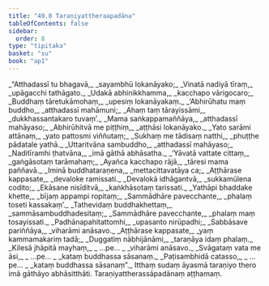 ```yaml
---
title: "49.8 Taraṇiyattheraapadāna"
tableOfContents: false
sidebar:
  order: 8
type: "tipitaka"
basket: "su"
book: "ap1"
---
```



<DynamicBreadcrumb />

<Division number="148" book="ap1" bookNo="20" page="441">

<Paragraph number="6347" type="verses" book="ap1">
_“Atthadassī tu bhagavā,_  
_sayambhū lokanāyako;_  
_Vinatā nadiyā tīraṃ,_  
_upāgacchi tathāgato._  

</Paragraph>

</Division>
<Division number="149" book="ap1" bookNo="20" page="441">

<Paragraph number="6348" type="verses" book="ap1">
_Udakā abhinikkhamma,_  
_kacchapo vārigocaro;_  
_Buddhaṃ tāretukāmohaṃ,_  
_upesiṃ lokanāyakaṃ._  

</Paragraph>

</Division>
<Division number="150" book="ap1" bookNo="20" page="441">

<Paragraph number="6349" type="verses" book="ap1">
_‘Abhirūhatu maṃ buddho,_  
_atthadassī mahāmuni;_  
_Ahaṃ taṃ tārayissāmi,_  
_dukkhassantakaro tuvaṃ’._  

</Paragraph>

</Division>
<Division number="151" book="ap1" bookNo="20" page="441">

<Paragraph number="6350" type="verses" book="ap1">
_Mama saṅkappamaññāya,_  
_atthadassī mahāyaso;_  
_Abhirūhitvā me piṭṭhiṃ,_  
_aṭṭhāsi lokanāyako._  

</Paragraph>

</Division>
<Division number="152" book="ap1" bookNo="20" page="441">

<Paragraph number="6351" type="verses" book="ap1">
_Yato sarāmi attānaṃ,_  
_yato pattosmi viññutaṃ;_  
_Sukhaṃ me tādisaṃ natthi,_  
_phuṭṭhe pādatale yathā._  

</Paragraph>

</Division>
<Division number="153" book="ap1" bookNo="20" page="441">

<Paragraph number="6352" type="verses" book="ap1">
_Uttaritvāna sambuddho,_  
_atthadassī mahāyaso;_  
_Naditīramhi ṭhatvāna,_  
_imā gāthā abhāsatha._  

</Paragraph>

</Division>
<Division number="154" book="ap1" bookNo="20" page="442">

<Paragraph number="6353" type="verses" book="ap1">
_‘Yāvatā vattate cittaṃ,_  
_gaṅgāsotaṃ tarāmahaṃ;_  
_Ayañca kacchapo rājā,_  
_tāresi mama paññavā._  

</Paragraph>

</Division>
<Division number="155" book="ap1" bookNo="20" page="442">

<Paragraph number="6354" type="verses" book="ap1">
_Iminā buddhataraṇena,_  
_mettacittavatāya ca;_  
_Aṭṭhārase kappasate,_  
_devaloke ramissati._  

</Paragraph>

</Division>
<Division number="156" book="ap1" bookNo="20" page="442">

<Paragraph number="6355" type="verses" book="ap1">
_Devalokā idhāgantvā,_  
_sukkamūlena codito;_  
_Ekāsane nisīditvā,_  
_kaṅkhāsotaṃ tarissati._  

</Paragraph>

</Division>
<Division number="157" book="ap1" bookNo="20" page="442">

<Paragraph number="6356" type="verses" book="ap1">
_Yathāpi bhaddake khette,_  
_bījaṃ appampi ropitaṃ;_  
_Sammādhāre pavecchante,_  
_phalaṃ toseti kassakaṃ’._  

</Paragraph>

</Division>
<Division number="158" book="ap1" bookNo="20" page="442">

<Paragraph number="6357" type="verses" book="ap1">
_Tathevidaṃ buddhakhettaṃ,_  
_sammāsambuddhadesitaṃ;_  
_Sammādhāre pavecchante,_  
_phalaṃ maṃ tosayissati._  

</Paragraph>

</Division>
<Division number="159" book="ap1" bookNo="20" page="442">

<Paragraph number="6358" type="verses" book="ap1">
_Padhānapahitattomhi,_  
_upasanto nirūpadhi;_  
_Sabbāsave pariññāya,_  
_viharāmi anāsavo._  

</Paragraph>

</Division>
<Division number="160" book="ap1" bookNo="20" page="442">

<Paragraph number="6359" type="verses" book="ap1">
_Aṭṭhārase kappasate,_  
_yaṃ kammamakariṃ tadā;_  
_Duggatiṃ nābhijānāmi,_  
_taraṇāya idaṃ phalaṃ._  

</Paragraph>

</Division>
<Division number="161" book="ap1" bookNo="20" page="442">

<Paragraph number="6360" type="verses" book="ap1">
_Kilesā jhāpitā mayhaṃ,_  
_ …pe… _  
_viharāmi anāsavo._  

</Paragraph>

</Division>
<Division number="162" book="ap1" bookNo="20" page="442">

<Paragraph number="6361" type="verses" book="ap1">
_Svāgataṃ vata me āsi,_  
_ …pe… _  
_kataṃ buddhassa sāsanaṃ._  

</Paragraph>

</Division>
<Division number="163" book="ap1" bookNo="20" page="442">

<Paragraph number="6362" type="verses" book="ap1">
_Paṭisambhidā catasso,_  
_ …pe… _  
_kataṃ buddhassa sāsanaṃ”._  

</Paragraph>

<Paragraph number="6363" book="ap1">
Itthaṃ sudaṃ āyasmā taraṇiyo thero imā gāthāyo abhāsitthāti.

</Paragraph>
</Division>

<Paragraph number="6364" type="center" book="ap1">
Taraṇiyattherassāpadānaṃ aṭṭhamaṃ.
</Paragraph>